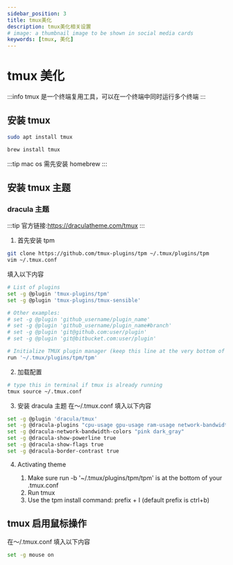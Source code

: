 ```yaml
---
sidebar_position: 3
title: tmux美化
description: tmux美化相关设置
# image: a thumbnail image to be shown in social media cards
keywords: [tmux, 美化]
---
```



# tmux 美化

:::info
tmux 是一个终端复用工具，可以在一个终端中同时运行多个终端
:::

## 安装 tmux

<Tabs>
  <TabItem value="linux" label="Linux" default>

```bash
sudo apt install tmux
```

  </TabItem>
  <TabItem value="mac" label="macOS">

```bash
brew install tmux
```

  </TabItem>
</Tabs>

:::tip
mac os 需先安装 homebrew
:::

## 安装 tmux 主题

### dracula 主题

:::tip
官方链接:https://draculatheme.com/tmux
:::

1. 首先安装 tpm

```bash
git clone https://github.com/tmux-plugins/tpm ~/.tmux/plugins/tpm
vim ~/.tmux.conf
```

填入以下内容

```bash
# List of plugins
set -g @plugin 'tmux-plugins/tpm'
set -g @plugin 'tmux-plugins/tmux-sensible'

# Other examples:
# set -g @plugin 'github_username/plugin_name'
# set -g @plugin 'github_username/plugin_name#branch'
# set -g @plugin 'git@github.com:user/plugin'
# set -g @plugin 'git@bitbucket.com:user/plugin'

# Initialize TMUX plugin manager (keep this line at the very bottom of tmux.conf)
run '~/.tmux/plugins/tpm/tpm'
```

2. 加载配置

```bash
# type this in terminal if tmux is already running
tmux source ~/.tmux.conf
```

3. 安装 dracula 主题
   在～/.tmux.conf 填入以下内容

```bash
set -g @plugin 'dracula/tmux'
set -g @dracula-plugins "cpu-usage gpu-usage ram-usage network-bandwidth"
set -g @dracula-network-bandwidth-colors "pink dark_gray"
set -g @dracula-show-powerline true
set -g @dracula-show-flags true
set -g @dracula-border-contrast true
```

4. Activating theme

   1. Make sure run -b '~/.tmux/plugins/tpm/tpm' is at the bottom of your .tmux.conf
   2. Run tmux
   3. Use the tpm install command: prefix + I (default prefix is ctrl+b)

## tmux 启用鼠标操作

在～/.tmux.conf 填入以下内容

```bash
set -g mouse on
```
